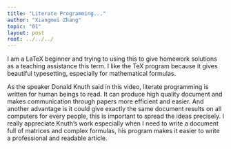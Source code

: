 ```yaml
---
title: "Literate Programming..."
author: "Xiangmei Zhang"
topic: "01"
layout: post
root: ../../../
---
```


I am a LaTeX beginner and trying to using this to give homework solutions as a teaching assistance this term. I like the TeX program because it gives beautiful typesetting, especially for mathematical formulas.

As the speaker Donald Knuth said in this video, literate programming is written for human beings to read. It can produce high quality document and makes communication through papers more efficient and easier. And another advantage is it could give exactly the same document results on all computers for every people, this is important to spread the ideas precisely. I really appreciate Knuth's work especially when I need to write a document full of matrices and complex formulas, his program makes it easier to write a professional and readable article.


